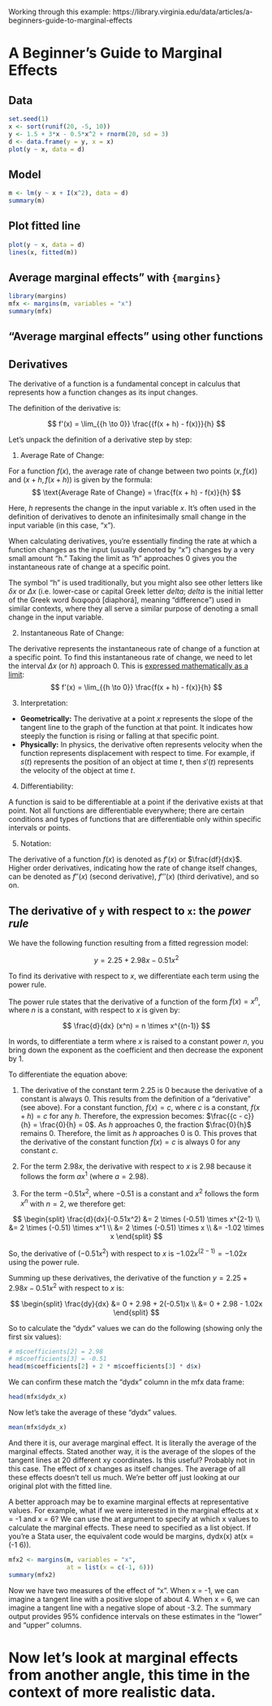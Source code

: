 Working through this example: https://library.virginia.edu/data/articles/a-beginners-guide-to-marginal-effects

# A Beginner's Guide to Marginal Effects

## Data

```r
set.seed(1)
x <- sort(runif(20, -5, 10))
y <- 1.5 + 3*x - 0.5*x^2 + rnorm(20, sd = 3)
d <- data.frame(y = y, x = x)
plot(y ~ x, data = d)
```

## Model

```r
m <- lm(y ~ x + I(x^2), data = d)
summary(m)
```

## Plot fitted line

```r
plot(y ~ x, data = d)
lines(x, fitted(m))
```

## Average marginal effects" with `{margins}`

```r
library(margins)
mfx <- margins(m, variables = "x")
summary(mfx)
```

## "Average marginal effects" using other functions

## Derivatives

The derivative of a function is a fundamental concept in calculus that represents how a function changes as its input changes.

The definition of the derivative is:

$$ f'(x) = \lim_{{h \to 0}} \frac{{f(x + h) - f(x)}}{h} $$

Let's unpack the definition of a derivative step by step:

1.  Average Rate of Change:

For a function $f(x)$, the average rate of change between two points $(x, f(x))$ and $(x + h, f(x + h))$ is given by the formula: $$ \text{Average Rate of Change} = \frac{f(x + h) - f(x)}{h} $$

Here, $h$ represents the change in the input variable $x$.
It's often used in the definition of derivatives to denote an infinitesimally small change in the input variable (in this case, "x").

When calculating derivatives, you're essentially finding the rate at which a function changes as the input (usually denoted by "x") changes by a very small amount "h." Taking the limit as "h" approaches 0 gives you the instantaneous rate of change at a specific point.

The symbol "h" is used traditionally, but you might also see other letters like $\delta x$ or $\Delta x$ (i.e. lower-case or capital Greek letter *delta*; *delta* is the initial letter of the Greek word διαφορά \[diaphorá\], meaning "difference") used in similar contexts, where they all serve a similar purpose of denoting a small change in the input variable.

2.  Instantaneous Rate of Change:

The derivative represents the instantaneous rate of change of a function at a specific point.
To find this instantaneous rate of change, we need to let the interval $\Delta x$ (or $h$) approach 0.
This is [expressed mathematically as a limit]{.underline}: $$ f'(x) = \lim_{{h \to 0}} \frac{f(x + h) - f(x)}{h} $$

3.  Interpretation:

-   **Geometrically:** The derivative at a point $x$ represents the slope of the tangent line to the graph of the function at that point. It indicates how steeply the function is rising or falling at that specific point.
-   **Physically:** In physics, the derivative often represents velocity when the function represents displacement with respect to time. For example, if $s(t)$ represents the position of an object at time $t$, then $s'(t)$ represents the velocity of the object at time $t$.

4.  Differentiability:

A function is said to be differentiable at a point if the derivative exists at that point.
Not all functions are differentiable everywhere; there are certain conditions and types of functions that are differentiable only within specific intervals or points.

5.  Notation:

The derivative of a function $f(x)$ is denoted as $f'(x)$ or $\frac{df}{dx}$.
Higher order derivatives, indicating how the rate of change itself changes, can be denoted as $f''(x)$ (second derivative), $f'''(x)$ (third derivative), and so on.

## The derivative of `y` with respect to `x`: the *power rule*

We have the following function resulting from a fitted regression model:

$$
y = 2.25 + 2.98x - 0.51x^2
$$

To find its derivative with respect to $x$, we differentiate each term using the power rule.

The power rule states that the derivative of a function of the form $f(x) = x^n$, where $n$ is a constant, with respect to $x$ is given by:

$$
\frac{d}{dx} (x^n) = n \times x^{(n-1)}
$$

In words, to differentiate a term where $x$ is raised to a constant power $n$, you bring down the exponent as the coefficient and then decrease the exponent by 1.

To differentiate the equation above:

1.  The derivative of the constant term $2.25$ is $0$ because the derivative of a constant is always $0$.
    This results from the definition of a "derivative" (see above).
    For a constant function, $f(x) = c$, where $c$ is a constant, $f(x + h) = c$ for any $h$.
    Therefore, the expression becomes: $\frac{{c - c}}{h} = \frac{0}{h} = 0$.
    As $h$ approaches 0, the fraction $\frac{0}{h}$ remains 0.
    Therefore, the limit as $h$ approaches 0 is 0.
    This proves that the derivative of the constant function $f(x) = c$ is always 0 for any constant $c$.

2.  For the term $2.98x$, the derivative with respect to $x$ is $2.98$ because it follows the form $ax^1$ (where $a = 2.98$).

3.  For the term $-0.51x^2$, where $-0.51$ is a constant and $x^2$ follows the form $x^n$ with $n = 2$, we therefore get:

$$
\begin{split}
\frac{d}{dx}(-0.51x^2) &= 2 \times (-0.51) \times x^{2-1} \\ &= 2 \times (-0.51) \times x^1 \\ &=  2 \times (-0.51) \times x \\ &= -1.02 \times x
\end{split}
$$

So, the derivative of ($-0.51x^2$) with respect to $x$ is $-1.02x^{(2-1)} = -1.02x$ using the power rule.

Summing up these derivatives, the derivative of the function $y = 2.25 + 2.98x - 0.51x^2$ with respect to $x$ is:

$$
\begin{split}
\frac{dy}{dx} &= 0 + 2.98 + 2(-0.51)x \\ &= 0 + 2.98 - 1.02x
\end{split}
$$

So to calculate the "dydx" values we can do the following (showing only the first six values):

```r
# m$coefficients[2] = 2.98
# m$coefficients[3] = -0.51
head(m$coefficients[2] + 2 * m$coefficients[3] * d$x)
```

We can confirm these match the "dydx" column in the mfx data frame:

```r
head(mfx$dydx_x)
```

Now let's take the average of these "dydx" values.

```r
mean(mfx$dydx_x)
```

And there it is, our average marginal effect.
It is literally the average of the marginal effects.
Stated another way, it is the average of the slopes of the tangent lines at 20 different xy coordinates.
Is this useful?
Probably not in this case.
The effect of x changes as itself changes.
The average of all these effects doesn't tell us much.
We're better off just looking at our original plot with the fitted line.

A better approach may be to examine marginal effects at representative values.
For example, what if we were interested in the marginal effects at x = -1 and x = 6?
We can use the at argument to specify at which x values to calculate the marginal effects.
These need to specified as a list object.
If you're a Stata user, the equivalent code would be margins, dydx(x) at(x = (-1 6)).

```r
mfx2 <- margins(m, variables = "x", 
                at = list(x = c(-1, 6)))
summary(mfx2)
```

Now we have two measures of the effect of "x".
When x = -1, we can imagine a tangent line with a positive slope of about 4.
When x = 6, we can imagine a tangent line with a negative slope of about -3.2.
The summary output provides 95% confidence intervals on these estimates in the "lower" and "upper" columns.

# Now let's look at marginal effects from another angle, this time in the context of more realistic data.
